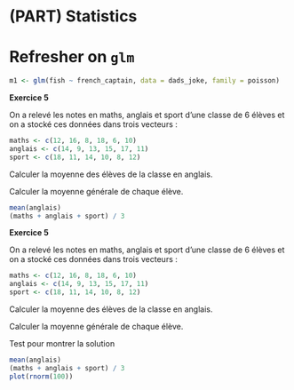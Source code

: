 # (PART) Statistics {-}

# Refresher on `glm`


```r
m1 <- glm(fish ~ french_captain, data = dads_joke, family = poisson)
```


**Exercice 5**

On a relevé les notes en maths, anglais et sport d'une classe de 6 élèves et on a stocké ces données dans trois vecteurs :

```r
maths <- c(12, 16, 8, 18, 6, 10)
anglais <- c(14, 9, 13, 15, 17, 11)
sport <- c(18, 11, 14, 10, 8, 12)
```

Calculer la moyenne des élèves de la classe en anglais.

Calculer la moyenne générale de chaque élève.


```r
mean(anglais)
(maths + anglais + sport) / 3
```

**Exercice 5**

On a relevé les notes en maths, anglais et sport d'une classe de 6 élèves et on a stocké ces données dans trois vecteurs :

```r
maths <- c(12, 16, 8, 18, 6, 10)
anglais <- c(14, 9, 13, 15, 17, 11)
sport <- c(18, 11, 14, 10, 8, 12)
```

Calculer la moyenne des élèves de la classe en anglais.

Calculer la moyenne générale de chaque élève.

<div class = "exer">

Test pour montrer la solution
```r
mean(anglais)
(maths + anglais + sport) / 3
plot(rnorm(100))
```
</div>
